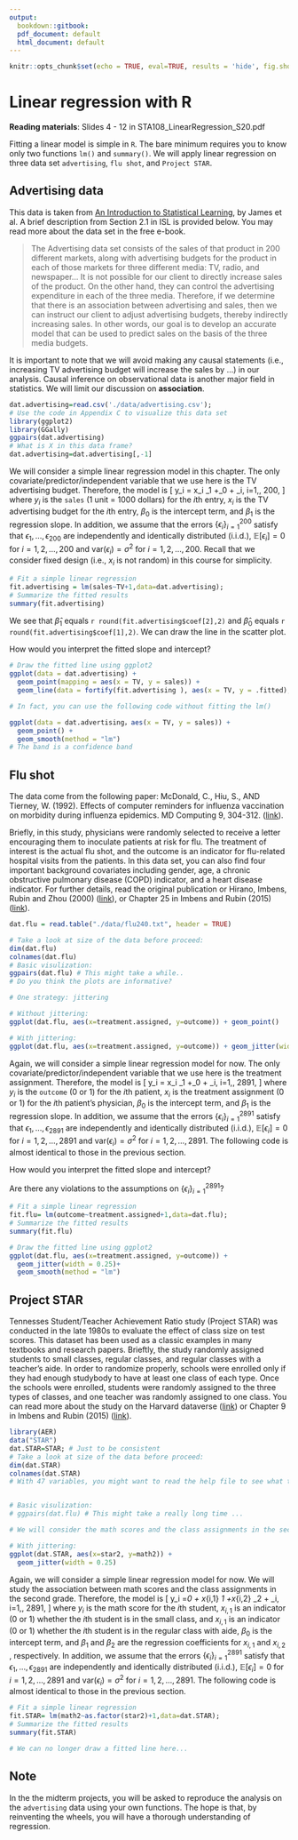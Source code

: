 ```yaml
---
output:
  bookdown::gitbook:
  pdf_document: default
  html_document: default
---
```


```r
knitr::opts_chunk$set(echo = TRUE, eval=TRUE, results = 'hide', fig.show="hide",message=FALSE,warning=FALSE,cache=TRUE)
```

# Linear regression with R {#ch:lmR}

<b>Reading materials</b>: Slides 4 - 12 in STA108_LinearRegression_S20.pdf

Fitting a linear model is simple in `R`. The bare minimum requires you to know only two functions `lm()` and `summary()`. We will apply linear regression on three data set `advertising`, `flu shot`, and `Project STAR`. 

## Advertising data 

This data is taken from [An Introduction to Statistical Learning](http://faculty.marshall.usc.edu/gareth-james/ISL/), by James et al. A brief description from Section 2.1 in ISL is provided below. You may read more about the data set in the free e-book.  

> The Advertising data set consists of the sales of that product in 200 different markets, along with advertising budgets for the product in each of those markets for three different media: TV, radio, and newspaper... It is not possible for our client to directly increase sales of the product. On the other hand, they can control the advertising expenditure in each of the three media. Therefore, if we determine that there is an association between advertising and sales, then we can instruct our client to adjust advertising budgets, thereby indirectly increasing sales. In other words, our goal is to develop an accurate model that can be used to predict sales on the basis of the three media budgets.

It is important to note that we will avoid making any causal statements (i.e., increasing TV advertising budget will increase the sales by ...) in our analysis. Causal inference on observational data is another major field in statistics. We will limit our discussion on <b>association</b>. 



```r
dat.advertising=read.csv('./data/advertising.csv');
# Use the code in Appendix C to visualize this data set
library(ggplot2)
library(GGally)
ggpairs(dat.advertising)
# What is X in this data frame?
dat.advertising=dat.advertising[,-1]
```

We will consider a simple linear regression model in this chapter. The only covariate/predictor/independent variable that we use here is the TV advertising budget. Therefore, the model is 
	\[
	y_i = x_i \beta_1  +\beta_0 +  \epsilon_i, i=1,\ldots, 200,
	\]
	where $y_i$ is the `sales` (1 unit = 1000 dollars) for the $i$th entry, $x_i$ is the TV advertising budget for the $i$th entry,  $\beta_0$ is the intercept term, and $\beta_1$ is the regression slope. In addition, we assume that the errors $\{\epsilon_i\}_{i=1}^{200}$ satisfy that $\epsilon_1,\ldots, \epsilon_200$ are independently and identically distributed (i.i.d.),  $\mathbb{E}[\epsilon_i]= 0$ for  $i=1,2,\ldots, 200$
and $\mathrm{var}(\epsilon_i)=\sigma^2$ for  $i=1,2,\ldots, 200$. Recall that we consider fixed design (i.e., $x_i$ is not random) in this course for simplicity. 

```r
# Fit a simple linear regression
fit.advertising = lm(sales~TV+1,data=dat.advertising); 
# Summarize the fitted results
summary(fit.advertising) 
```

We see that $\hat{\beta}_1$ equals `r round(fit.advertising$coef[2],2)` and $\hat{\beta}_0$ equals `r round(fit.advertising$coef[1],2)`. We can draw the line in the scatter plot.

How would you interpret the fitted slope and intercept?

```r
# Draw the fitted line using ggplot2 
ggplot(data = dat.advertising) + 
  geom_point(mapping = aes(x = TV, y = sales)) +
  geom_line(data = fortify(fit.advertising ), aes(x = TV, y = .fitted),color='red')

# In fact, you can use the following code without fitting the lm()

ggplot(data = dat.advertising，aes(x = TV, y = sales)) + 
  geom_point() +
  geom_smooth(method = "lm")
# The band is a confidence band 
```

## Flu shot

The data come from the following paper:
McDonald, C., Hiu, S., AND Tierney, W. (1992). Effects of computer reminders for influenza vaccination on morbidity during influenza epidemics. MD Computing 9, 304-312. ([link](https://www.ncbi.nlm.nih.gov/pubmed/1522792)).

 Briefly, in this study, physicians were randomly selected to receive a letter encouraging them to inoculate patients at risk for flu. The treatment of interest is the actual flu shot, and the outcome is an indicator for flu-related hospital visits from the patients. In this data set, you can also find
four important background covariates including gender, age, a chronic
obstructive pulmonary disease (COPD) indicator, and a heart disease indicator. 
For further details, read the original publication or Hirano, Imbens, Rubin and Zhou (2000) ([link](https://www.ncbi.nlm.nih.gov/pubmed/12933526)), or Chapter 25 in Imbens and Rubin (2015) ([link](https://www.cambridge.org/core/books/causal-inference-for-statistics-social-and-biomedical-sciences/71126BE90C58F1A431FE9B2DD07938AB)).



```r
dat.flu = read.table("./data/flu240.txt", header = TRUE)

# Take a look at size of the data before proceed:
dim(dat.flu)
colnames(dat.flu)
# Basic visulization:
ggpairs(dat.flu) # This might take a while..
# Do you think the plots are informative?

# One strategy: jittering

# Without jittering:
ggplot(dat.flu, aes(x=treatment.assigned, y=outcome)) + geom_point()

# With jittering:
ggplot(dat.flu, aes(x=treatment.assigned, y=outcome)) + geom_jitter(width = 0.25)

```




Again, we will consider a simple linear regression model for now. The only covariate/predictor/independent variable that we use here is the treatment assignment. Therefore, the model is 
	\[
	y_i = x_i \beta_1  +\beta_0 +  \epsilon_i, i=1,\ldots, 2891,
	\]
	where $y_i$ is the `outcome` (0 or 1) for the $i$th patient, $x_i$ is the treatment assignment (0 or 1) for the $i$th patient's physician,  $\beta_0$ is the intercept term, and $\beta_1$ is the regression slope. In addition, we assume that the errors $\{\epsilon_i\}_{i=1}^{2891}$ satisfy that $\epsilon_1,\ldots, \epsilon_2891$ are independently and identically distributed (i.i.d.),  $\mathbb{E}[\epsilon_i]= 0$ for  $i=1,2,\ldots, 2891$
and $\mathrm{var}(\epsilon_i)=\sigma^2$ for  $i=1,2,\ldots, 2891$. The following code is almost identical to those in the previous section. 


How would you interpret the fitted slope and intercept?

Are there any violations to the assumptions on $\{\epsilon_i\}_{i=1}^2891$?

```r
# Fit a simple linear regression
fit.flu= lm(outcome~treatment.assigned+1,data=dat.flu); 
# Summarize the fitted results
summary(fit.flu) 

# Draw the fitted line using ggplot2 
ggplot(dat.flu, aes(x=treatment.assigned, y=outcome)) + 
  geom_jitter(width = 0.25)+
  geom_smooth(method = "lm")

```

## Project STAR

Tennesses Student/Teacher Achievement Ratio study (Project STAR) was conducted in the late 1980s to evaluate the effect of class size on test scores. This dataset has been used as a classic examples in many textbooks and research papers. Brieftly, the study randomly assigned students to small classes, regular classes, and regular classes with a teacher’s aide. In order to randomize properly, schools were enrolled only if they had enough studybody to have at least one class of each type. Once the schools were enrolled, students were randomly assigned to the three types of classes, and one teacher was randomly assigned to one class. You can read more about the study on the Harvard dataverse ([link](https://dataverse.harvard.edu/dataverse/star)) or Chapter 9 in Imbens and Rubin (2015) ([link](https://www.cambridge.org/core/books/causal-inference-for-statistics-social-and-biomedical-sciences/71126BE90C58F1A431FE9B2DD07938AB)).

```r
library(AER)
data("STAR")
dat.STAR=STAR; # Just to be consistent
# Take a look at size of the data before proceed:
dim(dat.STAR)
colnames(dat.STAR)
# With 47 variables, you might want to read the help file to see what these variables are.


# Basic visulization:
# ggpairs(dat.flu) # This might take a really long time ...

# We will consider the math scores and the class assignments in the second grade

# With jittering:
ggplot(dat.STAR, aes(x=star2, y=math2)) + 
  geom_jitter(width = 0.25)

```




Again, we will consider a simple linear regression model for now. We will study the association between math scores and the class assignments in the second grade. Therefore, the model is 
	\[
	y_i =\beta_0 + x_{i,1} \beta_1  +x_{i,2} \beta_2  +  \epsilon_i, i=1,\ldots, 2891,
	\]
	where $y_i$ is the math score for the $i$th student, $x_{i,1}$ is an indicator (0 or 1) whether the $i$th student is in the small class, and  $x_{i,1}$ is an indicator (0 or 1) whether the $i$th student is in the regular class with aide,  $\beta_0$ is the intercept term, and $\beta_1$ and $\beta_2$ are the regression coefficients for $x_{i,1}$ and $x_{i,2}$ , respectively. In addition, we assume that the errors $\{\epsilon_i\}_{i=1}^{2891}$ satisfy that $\epsilon_1,\ldots, \epsilon_2891$ are independently and identically distributed (i.i.d.),  $\mathbb{E}[\epsilon_i]= 0$ for  $i=1,2,\ldots, 2891$
and $\mathrm{var}(\epsilon_i)=\sigma^2$ for  $i=1,2,\ldots, 2891$. The following code is almost identical to those in the previous section. 


```r

# Fit a simple linear regression
fit.STAR= lm(math2~as.factor(star2)+1,data=dat.STAR); 
# Summarize the fitted results
summary(fit.STAR) 

# We can no longer draw a fitted line here...

```


## Note

In the the midterm projects, you will be asked to reproduce the analysis on the `advertising` data using your own functions. The hope is that, by reinventing the wheels, you will have a thorough understanding of regression. 

